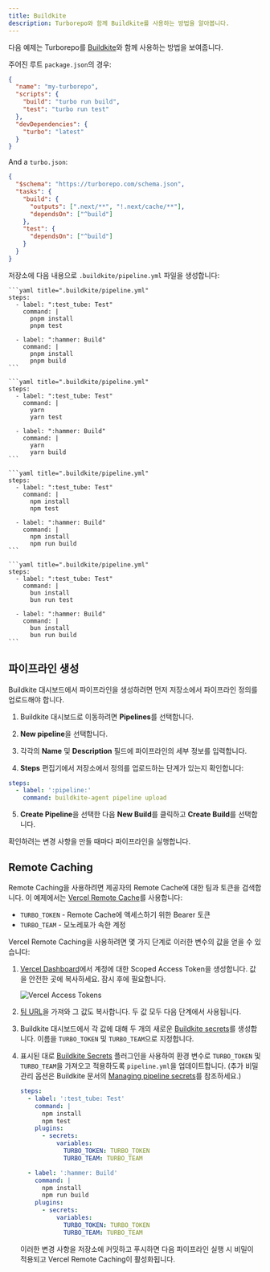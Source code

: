 ```yaml
---
title: Buildkite
description: Turborepo와 함께 Buildkite를 사용하는 방법을 알아봅니다.
---
```



다음 예제는 Turborepo를 [Buildkite](https://buildkite.com/)와 함께 사용하는 방법을 보여줍니다.

주어진 루트 `package.json`의 경우:

```json title="./package.json"
{
  "name": "my-turborepo",
  "scripts": {
    "build": "turbo run build",
    "test": "turbo run test"
  },
  "devDependencies": {
    "turbo": "latest"
  }
}
```

And a `turbo.json`:

```json title="./turbo.json"
{
  "$schema": "https://turborepo.com/schema.json",
  "tasks": {
    "build": {
      "outputs": [".next/**", "!.next/cache/**"],
      "dependsOn": ["^build"]
    },
    "test": {
      "dependsOn": ["^build"]
    }
  }
}
```

저장소에 다음 내용으로 `.buildkite/pipeline.yml` 파일을 생성합니다:

<PackageManagerTabs>

  <Tab value="pnpm">

    ```yaml title=".buildkite/pipeline.yml"
    steps:
      - label: ":test_tube: Test"
        command: |
          pnpm install
          pnpm test

      - label: ":hammer: Build"
        command: |
          pnpm install
          pnpm build
    ```

  </Tab>
  <Tab value="yarn">

    ```yaml title=".buildkite/pipeline.yml"
    steps:
      - label: ":test_tube: Test"
        command: |
          yarn
          yarn test

      - label: ":hammer: Build"
        command: |
          yarn
          yarn build
    ```

  </Tab>

<Tab value="npm">

    ```yaml title=".buildkite/pipeline.yml"
    steps:
      - label: ":test_tube: Test"
        command: |
          npm install
          npm test

      - label: ":hammer: Build"
        command: |
          npm install
          npm run build
    ```

  </Tab>

  <Tab value="bun (Beta)">

    ```yaml title=".buildkite/pipeline.yml"
    steps:
      - label: ":test_tube: Test"
        command: |
          bun install
          bun run test

      - label: ":hammer: Build"
        command: |
          bun install
          bun run build
    ```

  </Tab>
</PackageManagerTabs>

## 파이프라인 생성

Buildkite 대시보드에서 파이프라인을 생성하려면 먼저 저장소에서 파이프라인 정의를 업로드해야 합니다.

1. Buildkite 대시보드로 이동하려면 **Pipelines**를 선택합니다.

2. **New pipeline**을 선택합니다.

3. 각각의 **Name** 및 **Description** 필드에 파이프라인의 세부 정보를 입력합니다.

4. **Steps** 편집기에서 저장소에서 정의를 업로드하는 단계가 있는지 확인합니다:

```yaml title=".buildkite/pipeline.yml"
steps:
  - label: ':pipeline:'
    command: buildkite-agent pipeline upload
```

5. **Create Pipeline**을 선택한 다음 **New Build**를 클릭하고 **Create Build**를 선택합니다.

확인하려는 변경 사항을 만들 때마다 파이프라인을 실행합니다.

## Remote Caching

Remote Caching을 사용하려면 제공자의 Remote Cache에 대한 팀과 토큰을 검색합니다. 이 예제에서는 [Vercel Remote Cache](https://vercel.com/docs/monorepos/remote-caching)를 사용합니다:

- `TURBO_TOKEN` - Remote Cache에 액세스하기 위한 Bearer 토큰
- `TURBO_TEAM` - 모노레포가 속한 계정

Vercel Remote Caching을 사용하려면 몇 가지 단계로 이러한 변수의 값을 얻을 수 있습니다:

1. [Vercel Dashboard](https://vercel.com/account/tokens)에서 계정에 대한 Scoped Access Token을 생성합니다. 값을 안전한 곳에 복사하세요. 잠시 후에 필요합니다.

   ![Vercel Access Tokens](/images/docs/vercel-create-token.png)

2. [팀 URL](https://vercel.com/d?to=%2F%5Bteam%5D%2F%7E%2Fsettings&title=Find+Team+URL)을 가져와 그 값도 복사합니다. 두 값 모두 다음 단계에서 사용됩니다.

3. Buildkite 대시보드에서 각 값에 대해 두 개의 새로운 [Buildkite secrets](https://buildkite.com/docs/pipelines/security/secrets/buildkite-secrets)를 생성합니다. 이름을 `TURBO_TOKEN` 및 `TURBO_TEAM`으로 지정합니다.

4. 표시된 대로 [Buildkite Secrets](https://github.com/buildkite-plugins/secrets-buildkite-plugin) 플러그인을 사용하여 환경 변수로 `TURBO_TOKEN` 및 `TURBO_TEAM`을 가져오고 적용하도록 `pipeline.yml`을 업데이트합니다. (추가 비밀 관리 옵션은 Buildkite 문서의 [Managing pipeline secrets](https://buildkite.com/docs/pipelines/security/secrets/managing)를 참조하세요.)

   ```yaml title=".buildkite/pipeline.yml"
   steps:
     - label: ':test_tube: Test'
       command: |
         npm install
         npm test
       plugins:
         - secrets:
             variables:
               TURBO_TOKEN: TURBO_TOKEN
               TURBO_TEAM: TURBO_TEAM

     - label: ':hammer: Build'
       command: |
         npm install
         npm run build
       plugins:
         - secrets:
             variables:
               TURBO_TOKEN: TURBO_TOKEN
               TURBO_TEAM: TURBO_TEAM
   ```

   이러한 변경 사항을 저장소에 커밋하고 푸시하면 다음 파이프라인 실행 시 비밀이 적용되고 Vercel Remote Caching이 활성화됩니다.
